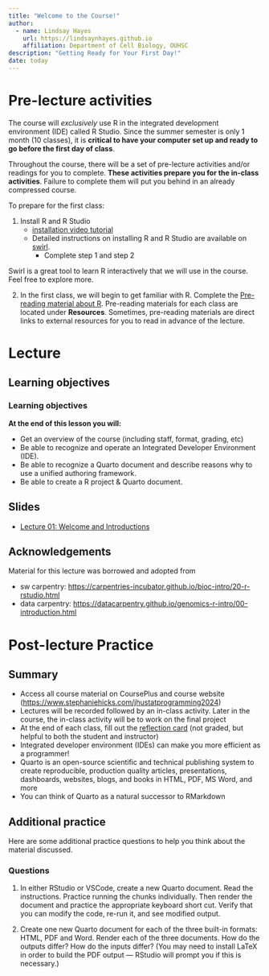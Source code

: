 ```yaml
---
title: "Welcome to the Course!"
author: 
  - name: Lindsay Hayes
    url: https://lindsaynhayes.github.io
    affiliation: Department of Cell Biology, OUHSC
description: "Getting Ready for Your First Day!"
date: today
---
```


# Pre-lecture activities

The course will *exclusively* use R in the integrated development environment (IDE) called R Studio. Since the summer semester is only 1 month (10 classes), it is **critical to have your computer set up and ready to go before the first day of class**.

Throughout the course, there will be a set of pre-lecture activities and/or readings for you to complete. **These activities prepare you for the in-class activities**. Failure to complete them will put you behind in an already compressed course.

To prepare for the first class:

1.  Install R and R Studio
    -   [installation video tutorial](https://www.youtube.com/watch?v=eQFu_zzF96o)
    -   Detailed instructions on installing R and R Studio are available on [swirl](https://swirlstats.com/students.html).
        -   Complete step 1 and step 2

::: callout-tip

Swirl is a great tool to learn R interactively that we will use in the course. Feel free to explore more.
:::

2. In the first class, we will begin to get familiar with R. Complete the [Pre-reading material about R](./../readings/index_R01.qmd). Pre-reading materials for each class are located under **Resources**. Sometimes, pre-reading materials are direct links to external resources for you to read in advance of the lecture.


# Lecture

## Learning objectives

::: callout-note
### Learning objectives

**At the end of this lesson you will:**

-   Get an overview of the course (including staff, format, grading, etc)
-   Be able to recognize and operate an Integrated Developer Environment (IDE). 
-   Be able to recognize a Quarto document and describe reasons why to use a unified authoring framework.
-   Be able to create a R project & Quarto document.

:::

## Slides 

- [Lecture 01: Welcome and Introductions](https://docs.google.com/presentation/d/12EGF_lMFltLHzngleEi6jxZ3phncEhTl5vm05-y_cLI/edit?usp=sharing)

## Acknowledgements

Material for this lecture was borrowed and adopted from

-   sw carpentry: <https://carpentries-incubator.github.io/bioc-intro/20-r-rstudio.html>
-   data carpentry: <https://datacarpentry.github.io/genomics-r-intro/00-introduction.html>


# Post-lecture Practice

## Summary 

- Access all course material on CoursePlus and course website (<https://www.stephaniehicks.com/jhustatprogramming2024>)
- Lectures will be recorded followed by an in-class activity. Later in the course, the in-class activity will be to work on the final project
- At the end of each class, fill out the [reflection card](https://forms.gle/YE9kpBf7aVnx8VMdA) (not graded, but helpful to both the student and instructor)
- Integrated developer environment (IDEs) can make you more efficient as a programmer! 
- Quarto is an open-source scientific and technical publishing system to create reproducible, production quality articles, presentations, dashboards, websites, blogs, and books in HTML, PDF, MS Word, and more
- You can think of Quarto as a natural successor to RMarkdown

## Additional practice

Here are some additional practice questions to help you think about the material discussed.

::: callout-note
### Questions

1.  In either RStudio or VSCode, create a new Quarto document. Read the instructions. Practice running the chunks individually. Then render the document and practice the appropriate keyboard short cut. Verify that you can modify the code, re-run it, and see modified output.

2.  Create one new Quarto document for each of the three built-in formats: HTML, PDF and Word. Render each of the three documents. How do the outputs differ? How do the inputs differ? (You may need to install LaTeX in order to build the PDF output --- RStudio will prompt you if this is necessary.)

:::
